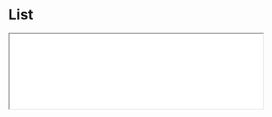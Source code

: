# List

<iframe className="comp-preview"
  src="/prismal-react/showcase/iframe.html?globals=&args=&id=commons-list--docs&viewMode=docs"
  width="100%"
/>
